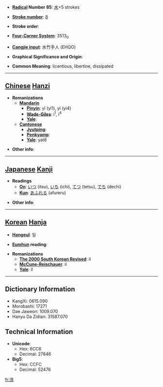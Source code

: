* '''[[Wiktionary:Chinese radical index| Radical]] Number 85''': [[Wiktionary:Chinese radical index 水|水]]+5 strokes

* '''[[Wiktionary:Chinese total strokes index|Stroke number]]''': [[Wiktionary:Chinese total strokes index 8|8]]

* '''Stroke order''': 

* '''[[Wiktionary:Chinese four corner index|Four-Corner System]]''': 3513<sub>0</sub>

* '''[[Wiktionary:Chinese Cangjie index|Cangjie input]]''': 水竹手人 (EHQO)

* '''Graphical Significance and Origin''': 

* '''Common Meaning''': licentious, libertine, dissipated

----

== [[Chinese]] [[Hanzi]] ==

* '''Romanizations'''
** '''[[Mandarin]]'''
*** '''[[Pinyin]]''': yī (yi1), yì (yi4)
*** '''[[Wade-Giles]]''': i<sup>1</sup>, i<sup>4</sup>
*** '''[[Yale]]''': 
** '''[[Cantonese]]'''
*** '''[[Jyutping]]''':
*** '''[[Penkyamp]]''': 
*** '''[[Yale]]''': yat6

* '''Other info''': 

----

== [[Japanese]] [[Kanji]] ==

* '''Readings'''
** '''[[On]]''': [[いつ]] (itsu), [[いち]] (ichi), [[てつ]] (tetsu), [[でち]] (dechi)
** '''[[Kun]]''': [[あふれる]] (afureru)

* '''Other info''':  

----

== [[Korean]] [[Hanja]] ==

* '''[[Hangeul]]''': 일

* '''[[Eumhun]] reading''': 

* '''Romanizations'''
** '''[[The 2000 South Korean Revised Romanization|The 2000 South Korean Revised]]''': il
** '''[[McCune-Reischauer]]''': il
** '''[[Yale]]''': il

----

== Dictionary Information ==

* KangXi: 0615.090
* Morobashi: 17271
* Dae Jaweon: 1009.070
* Hanyu Da Zidian: 31587.070

== Technical Information ==

* '''Unicode''':
** Hex: 6CC6
** Decimal: 27846
* '''Big5''':
** Hex: CCFC
** Decimal: 52476

[[fr:泆]]